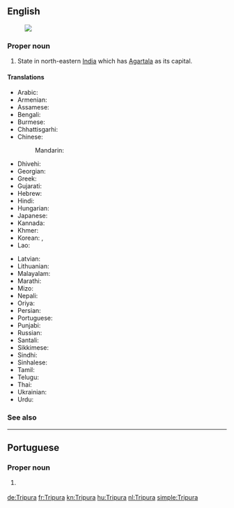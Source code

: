 ==English==
{{wikipedia}}
[[Image:Tripura in India (disputed hatched).svg|thumb|]]

===Proper noun===
{{en-proper noun}}

# State in north-eastern [[India]] which has [[Agartala]] as its capital.

====Translations====
{{trans-top|state}}
* Arabic: {{t|ar|ترايبورا|f|tr=tribūra}}
* Armenian: {{t|hy|Տրիպուրա|sc=Armn}}
* Assamese: {{t|as|ত্ৰিপুৰা|sc=Beng|tr=traipurā}}
* Bengali: {{t|bn|ত্রিপুরা|sc=Beng|tr=tripurā}}
* Burmese: {{t|my|တြိပူရ|sc=Mymr}}
* Chhattisgarhi: {{t-needed|hne}}
* Chinese:
*: Mandarin: {{t|cmn|特里普拉邦|tr=Tèlǐpǔlā-bāng|sc=Hani}}
* Dhivehi: {{t|dv|ތުރިޕޫރާ|sc=Thaa|tr=turipūrā}}
* Georgian: {{t|ka|ტრიპურა|sc=Geor}}
* Greek: {{t|el|Τρίπουρα|f}}
* Gujarati: {{t|gu|ત્રિપુરા|sc=Gujr|tr=tripurā}}
* Hebrew: {{t|he|טריפורה}}
* Hindi: {{t+|hi|त्रिपुरा|tr=tripurā}}
* Hungarian: {{t+|hu|Tripura}}
* Japanese: {{t|ja|トリプラ|tr=Toripura}}
* Kannada: {{t+|kn|ತ್ರಿಪುರ|sc=Knda|tr=tripura}}
* Khmer: {{t-needed|km}}
* Korean: {{t|ko|트리푸라 주|sc=Kore|tr=teuripura ju}}, {{t|ko|트리푸라|sc=Kore|tr=teuripura}}
* Lao: {{t-needed|lo}}
{{trans-mid}}
* Latvian: {{t|lv|Tripura|f}}
* Lithuanian: {{t-needed|lt}}
* Malayalam: {{t+|ml|ത്രിപുര|sc=Mlym|tr=tripura}}
* Marathi: {{t|mr|त्रिपुरा|sc=Deva|tr=tripurā}}
* Mizo: {{t-needed|lus}}
* Nepali: {{t-needed|ne}}
* Oriya: {{t|or|ତ୍ରିପୁରା|sc=Orya|tr=tripurā}}
* Persian: {{t-needed|fa}}
* Portuguese: {{t|pt|Tripura}}
* Punjabi: {{t|pa|ਤ੍ਰਿਪੁਰਾ|sc=Guru|tr=tripurā}}
* Russian: {{t|ru|Трипура|f|tr=Tripúra}}
* Santali: {{t-needed|sat}}
* Sikkimese: {{t-needed|sip}}
* Sindhi: {{t-needed|sd}}
* Sinhalese: {{t-needed|si}}
* Tamil: {{t+|ta|திரிபுரா|sc=Taml|tr=tiripurā}}
* Telugu: {{t+|te|త్రిపుర|tr=tripura}}
* Thai: {{t|th|รัฐตริปุระ|tr=rát dtrìbpùrá|sc=Thai}}
* Ukrainian: {{t|uk|Тріпура|sc=Cyrl}}
* Urdu: {{t-needed|ur}}
{{trans-bottom}}

===See also===
{{list:states of India/en}}

----

==Portuguese==

===Proper noun===
{{pt-proper noun}}

# {{l/en|Tripura}} {{gloss|state in northeastern India}}

[[de:Tripura]]
[[fr:Tripura]]
[[kn:Tripura]]
[[hu:Tripura]]
[[nl:Tripura]]
[[simple:Tripura]]